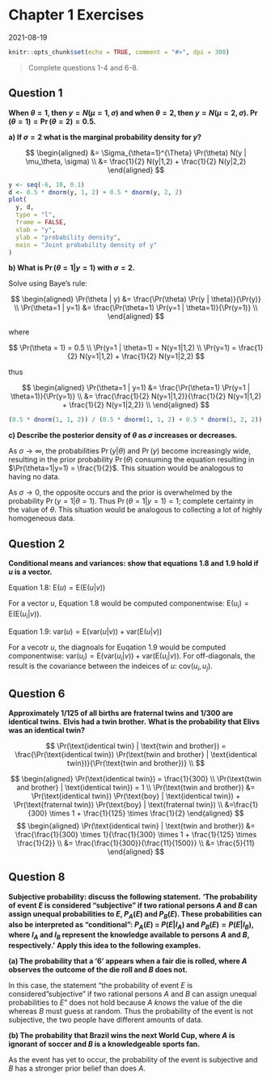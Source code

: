 # Chapter 1 Exercises

2021-08-19

```r
knitr::opts_chunk$set(echo = TRUE, comment = "#>", dpi = 300)
```

> Complete questions 1-4 and 6-8.

## Question 1

**When $\theta = 1$, then $y = N(\mu = 1, \sigma)$ and when $\theta = 2$, then $y = N(\mu=2, \sigma)$.
$\Pr(\theta=1)= \Pr(\theta=2) = 0.5$.**

**a) If $\sigma=2$ what is the marginal probability density for $y$?**

$$
\begin{aligned}
&= \Sigma_{\theta=1}^{\Theta} \Pr(\theta) N(y | \mu_\theta, \sigma) \\
&= \frac{1}{2} N(y|1,2) + \frac{1}{2} N(y|2,2)
\end{aligned}
$$
```r
y <- seq(-6, 10, 0.1)
d <- 0.5 * dnorm(y, 1, 2) + 0.5 * dnorm(y, 2, 2)
plot(
  y, d,
  type = "l",
  frame = FALSE,
  xlab = "y",
  ylab = "probability density",
  main = "Joint probability density of y"
)
```

**b) What is $\Pr(\theta=1 | y=1)$ with $\sigma=2$.**

Solve using Baye's rule:

$$
\begin{aligned}
\Pr(\theta | y) &= \frac{\Pr(\theta) \Pr(y | \theta)}{\Pr(y)} \\
\Pr(\theta=1 | y=1) &= \frac{\Pr(\theta=1) \Pr(y=1 | \theta=1)}{\Pr(y=1)} \\
\end{aligned}
$$

where

$$
\Pr(\theta = 1) = 0.5 \\
\Pr(y=1 | \theta=1) = N(y=1|1,2) \\
\Pr(y=1) = \frac{1}{2} N(y=1|1,2) + \frac{1}{2} N(y=1|2,2)
$$

thus

$$
\begin{aligned}
\Pr(\theta=1 | y=1) &= \frac{\Pr(\theta=1) \Pr(y=1 | \theta=1)}{\Pr(y=1)} \\
&= \frac{\frac{1}{2} N(y=1|1,2)}{\frac{1}{2} N(y=1|1,2) + \frac{1}{2} N(y=1|2,2)} \\
\end{aligned}
$$

```r
(0.5 * dnorm(1, 1, 2)) / (0.5 * dnorm(1, 1, 2) + 0.5 * dnorm(1, 2, 2))
```

**c) Describe the posterior density of $\theta$ as $\sigma$ increases or decreases.**

As $\sigma \to \infty$, the probabilities $\Pr(y|\theta)$ and $\Pr(y)$ become increasingly wide, resulting in the prior probability $\Pr(\theta)$ consuming the equation resulting in $\Pr(\theta=1|y=1) = \frac{1}{2}$.
This situation would be analogous to having no data.

As $\sigma \to 0$, the opposite occurs and the prior is overwhelmed by the probability $\Pr(y=1|\theta=1)$.
Thus $\Pr(\theta=1|y=1) = 1$; complete certainty in the value of $\theta$.
This situation would be analogous to collecting a lot of highly homogeneous data.

## Question 2

**Conditional means and variances: show that equations 1.8 and 1.9 hold if $u$ is a vector.**

Equation 1.8: $\text{E}(u) = \text{E}(\text{E}(u|v))$

For a vector $u$, Equation 1.8 would be computed componentwise: $\text{E}(u_i) = \text{E}(\text{E}(u_i|v))$.

Equation 1.9: $\text{var}(u) = \text{E}(\text{var}(u|v)) + \text{var}(\text{E}(u|v))$

For a vecotr $u$, the diagnoals for Euqation 1.9 would be computed componentwise: $\text{var}(u_i) = \text{E}(\text{var}(u_i|v)) + \text{var}(\text{E}(u_i|v))$.
For off-diagonals, the result is the covariance between the indeices of $u$: $\text{cov}(u_i, u_j)$.

## Question 6

**Approximately 1/125 of all births are fraternal twins and 1/300 are identical twins.**
**Elvis had a twin brother.**
**What is the probability that Elivs was an identical twin?**

$$
\Pr(\text{identical twin} | \text{twin and brother}) =
\frac{\Pr(\text{identical twin}) \Pr(\text{twin and brother} | \text{identical twin})}{\Pr(\text{twin and brother})} \\
$$

$$
\begin{aligned}
\Pr(\text{identical twin}) = \frac{1}{300} \\
\Pr(\text{twin and brother} | \text{identical twin}) = 1 \\
\Pr(\text{twin and brother}) &= \Pr(\text{identical twin}) \Pr(\text{boy} | \text{identical twin}) +
\Pr(\text{fraternal twin}) \Pr(\text{boy} | \text{fraternal twin}) \\
&=\frac{1}{300} \times 1 + \frac{1}{125} \times \frac{1}{2}
\end{aligned}
$$
$$
\begin{aligned}
\Pr(\text{identical twin} | \text{twin and brother}) &= \frac{\frac{1}{300} \times 1}{\frac{1}{300} \times 1 + \frac{1}{125} \times \frac{1}{2}} \\
&= \frac{\frac{1}{300}}{\frac{11}{1500}} \\
&= \frac{5}{11}
\end{aligned}
$$

## Question 8

**Subjective probability: discuss the following statement.**
**'The probability of event $E$ is considered "subjective" if two rational persons $A$ and $B$ can assign unequal probabilities to $E$, $P_A(E)$ and $P_B(E)$.**
**These probabilities can also be interpreted as "conditional": $P_A(E)$ = $P(E|I_A)$ and $P_B(E) = P(E|I_B)$, where $I_A$ and $I_B$ represent the knowledge available to persons $A$ and $B$, respectively.'**
**Apply this idea to the following examples.**

**(a) The probability that a '6' appears when a fair die is rolled, where $A$ observes the outcome of the die roll and $B$ does not.**

In this case, the statement "the probability of event $E$ is considered "subjective" if two rational persons $A$ and $B$ can assign unequal probabilities to $E$" does not hold because $A$ *knows* the value of the die whereas $B$ must guess at random.
Thus the probability of the event is not subjective, the two people have different amounts of data.

**(b) The probability that Brazil wins the next World Cup, where $A$ is ignorant of soccer and $B$ is a knowledgeable sports fan.**

As the event has yet to occur, the probability of the event is subjective and $B$ has a stronger prior belief than does $A$.

